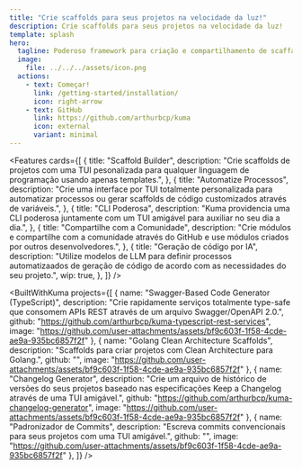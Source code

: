 ```yaml
---
title: "Crie scaffolds para seus projetos na velocidade da luz!"
description: Crie scaffolds para seus projetos na velocidade da luz!
template: splash
hero:
  tagline: Poderoso framework para criação e compartilhamento de scaffalds de projetos para qualquer linguagem de programação com uma TUI intuiva e sem precisar de muito esforço!
  image:
    file: ../../../assets/icon.png
  actions:
    - text: Começar!
      link: /getting-started/installation/
      icon: right-arrow
    - text: GitHub
      link: https://github.com/arthurbcp/kuma
      icon: external
      variant: minimal
---
```



<Features
  cards={[
    {
      title: "Scaffold Builder",
      description:
        "Crie scaffolds de projetos com uma TUI pesonalizada para qualquer linguagem de programação usando apenas templates.",
    },
    {
      title: "Automatize Processos",
      description:
        "Crie uma interface por TUI totalmente personalizada para automatizar processos ou gerar scaffolds de código customizados através de variáveis.",
    },
    {
      title: "CLI Poderosa",
      description:
        "Kuma providencia uma CLI poderosa juntamente com um TUI amigável para auxiliar no seu dia a dia.",
    },
    {
      title: "Compartilhe com a Comunidade",
      description:
        "Crie módulos e compartilhe com a comunidade através do GitHub e use módulos criados por outros desenvolvedores.",
    },
    {
      title: "Geração de código por IA",
      description:
        "Utilize modelos de LLM para definir processos automatizaados de geração de código de acordo com as necessidades do seu projeto.",
      wip: true,
    },
  ]}
/>

<BuiltWithKuma
  projects={[
    {
      name: "Swagger-Based Code Generator (TypeScript)",
      description:
        "Crie rapidamente serviços totalmente type-safe que consomem APIs REST através de um arquivo Swagger/OpenAPI 2.0.",
      github: "https://github.com/arthurbcp/kuma-typescript-rest-services",
      image: "https://github.com/user-attachments/assets/bf9c603f-1f58-4cde-ae9a-935bc6857f2f"
    },
    {
      name: "Golang Clean Architecture Scaffolds",
      description:
        "Scaffolds para criar projetos com Clean Architecture para Golang.",
      github: "",
      image: "https://github.com/user-attachments/assets/bf9c603f-1f58-4cde-ae9a-935bc6857f2f"
    },
    {
      name: "Changelog Generator",
      description:
        "Crie um arquivo de histórico de versões do seus projetos baseado nas especificações Keep a Changelog através de uma TUI amigável.",
      github: "https://github.com/arthurbcp/kuma-changelog-generator",
      image: "https://github.com/user-attachments/assets/bf9c603f-1f58-4cde-ae9a-935bc6857f2f"
    },
    {
      name: "Padronizador de Commits",
      description:
        "Escreva commits convencionais para seus projetos com uma TUI amigável.",
      github: "",
      image: "https://github.com/user-attachments/assets/bf9c603f-1f58-4cde-ae9a-935bc6857f2f"
    },
  ]}
/>